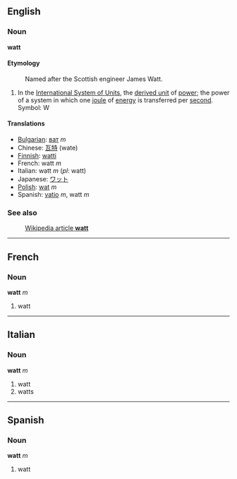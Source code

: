 ==English==
===Noun===
'''watt''' 

====Etymology====
:Named after the Scottish engineer James Watt.

#In the [[International System of Units]], the [[derived unit]] of [[power]]; the power of a system in which one [[joule]] of [[energy]] is transferred per [[second]].  Symbol: W

====Translations====
*[[Bulgarian]]: [[ват]] ''m''
*Chinese: [[瓦特]] (wate)
*[[Finnish]]: [[watti]]
*French: watt ''m'' 
*Italian: watt ''m'' (''pl'': watt)
*Japanese: [[ワット]]
*[[Polish]]: [[wat]] ''m''
*Spanish: [[vatio]] ''m'', watt ''m''

===See also===
:[[w:watt|Wikipedia article '''watt''']]

----

==French==
===Noun===
'''watt''' ''m''

#watt

----
==Italian==
===Noun===
'''watt''' ''m''

#watt
#watts

----
==Spanish==
===Noun===
'''watt''' ''m''

#watt